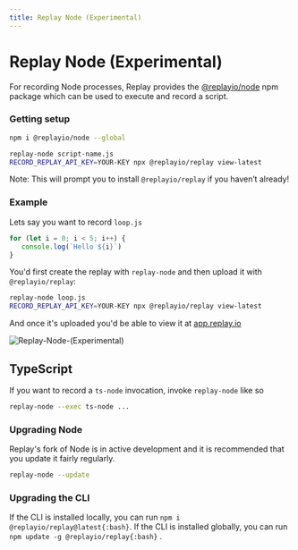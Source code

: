 ```yaml
---
title: Replay Node (Experimental)
---
```

# Replay Node (Experimental)

For recording Node processes, Replay provides the [@replayio/node](https://github.com/replayio/replay-cli/tree/main/packages/node) npm package which can be used to execute and record a script.

### Getting setup

```bash
npm i @replayio/node --global

replay-node script-name.js
RECORD_REPLAY_API_KEY=YOUR-KEY npx @replayio/replay view-latest
```

Note: This will prompt you to install `@replayio/replay` if you haven’t already!

### Example

Lets say you want to record `loop.js`

```jsx
for (let i = 0; i < 5; i++) {
   console.log(`Hello ${i}`)
}
```

You'd first create the replay with `replay-node` and then upload it with `@replayio/replay`:

```bash
replay-node loop.js
RECORD_REPLAY_API_KEY=YOUR-KEY npx @replayio/replay view-latest
```

And once it's uploaded you'd be able to view it at [app.replay.io](http://app.replay.io)

![Replay-Node-(Experimental)](/images/replay-node.png)

## TypeScript

If you want to record a `ts-node` invocation, invoke `replay-node` like so

```bash
replay-node --exec ts-node ...
```

### Upgrading Node

Replay's fork of Node is in active development and it is recommended that you update it fairly regularly.

```bash
replay-node --update
```

### Upgrading the CLI

If the CLI is installed locally, you can run `npm i @replayio/replay@latest{:bash}`. If the CLI is installed globally, you can run `npm update -g @replayio/replay{:bash}` .
